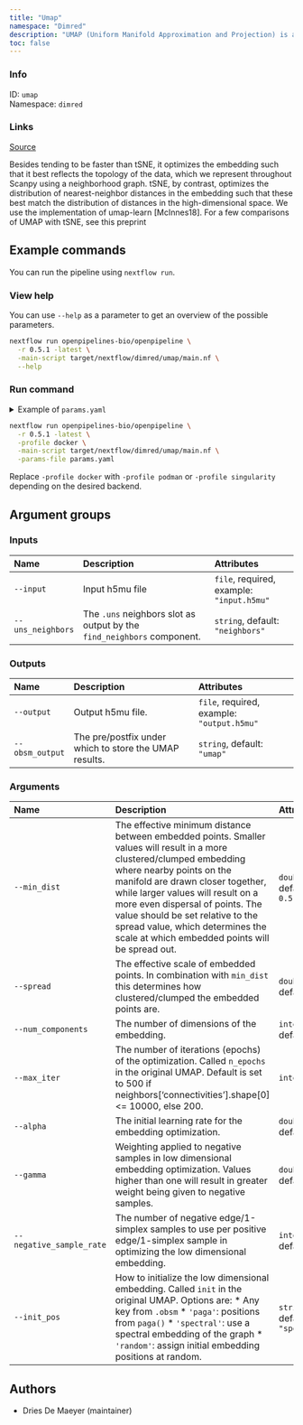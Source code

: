 ```yaml
---
title: "Umap"
namespace: "Dimred"
description: "UMAP (Uniform Manifold Approximation and Projection) is a manifold learning technique suitable for visualizing high-dimensional data."
toc: false
---
```


::: {.column-margin}

### Info

ID: `umap`  
Namespace: `dimred`

### Links
[Source](https://github.com/openpipelines-bio/openpipeline/blob/main/src/dimred/umap){.btn-action .btn-sm .btn-info .btn role="button"}

:::

Besides tending to be faster than tSNE, it optimizes the embedding such that it best reflects the topology of the data, which we represent throughout Scanpy using a neighborhood graph. tSNE, by contrast, optimizes the distribution of nearest-neighbor distances in the embedding such that these best match the distribution of distances in the high-dimensional space. We use the implementation of umap-learn [McInnes18]. For a few comparisons of UMAP with tSNE, see this preprint

## Example commands

You can run the pipeline using `nextflow run`.

### View help

You can use `--help` as a parameter to get an overview of the possible parameters.

```bash
nextflow run openpipelines-bio/openpipeline \
  -r 0.5.1 -latest \
  -main-script target/nextflow/dimred/umap/main.nf \
  --help
```

### Run command

<details>
<summary>Example of `params.yaml`</summary>
```yaml
# Inputs
input: # please fill in - example: "input.h5mu"
modality: "rna"
uns_neighbors: "neighbors"

# Outputs
# output: "$id.$key.output.h5mu"
obsm_output: "umap"

# Arguments
min_dist: 0.5
spread: 1.0
num_components: 2
# max_iter: 123
alpha: 1.0
gamma: 1.0
negative_sample_rate: 5
init_pos: "spectral"

# Nextflow input-output arguments
publish_dir: # please fill in - example: "output/"
# param_list: "my_params.yaml"
```
</details>

```bash
nextflow run openpipelines-bio/openpipeline \
  -r 0.5.1 -latest \
  -profile docker \
  -main-script target/nextflow/dimred/umap/main.nf \
  -params-file params.yaml
```

:::{.callout-note}
Replace `-profile docker` with `-profile podman` or `-profile singularity` depending on the desired backend.
:::

## Argument groups

### Inputs

|Name              |Description                                                            |Attributes                                |
|:-----------------|:----------------------------------------------------------------------|:-----------------------------------------|
|`--input`         |Input h5mu file                                                        |`file`, required, example: `"input.h5mu"` |
|`--uns_neighbors` |The `.uns` neighbors slot as output by the `find_neighbors` component. |`string`, default: `"neighbors"`          |


### Outputs

|Name            |Description                                            |Attributes                                 |
|:---------------|:------------------------------------------------------|:------------------------------------------|
|`--output`      |Output h5mu file.                                      |`file`, required, example: `"output.h5mu"` |
|`--obsm_output` |The pre/postfix under which to store the UMAP results. |`string`, default: `"umap"`                |


### Arguments

|Name                     |Description                                                                                                                                                                                                                                                                                                                                                                               |Attributes                      |
|:------------------------|:-----------------------------------------------------------------------------------------------------------------------------------------------------------------------------------------------------------------------------------------------------------------------------------------------------------------------------------------------------------------------------------------|:-------------------------------|
|`--min_dist`             |The effective minimum distance between embedded points. Smaller values will result in a more clustered/clumped embedding where nearby points on the manifold are drawn closer together, while larger values will result on a more even dispersal of points. The value should be set relative to the spread value, which determines the scale at which embedded points will be spread out. |`double`, default: `0.5`        |
|`--spread`               |The effective scale of embedded points. In combination with `min_dist` this determines how clustered/clumped the embedded points are.                                                                                                                                                                                                                                                     |`double`, default: `1`          |
|`--num_components`       |The number of dimensions of the embedding.                                                                                                                                                                                                                                                                                                                                                |`integer`, default: `2`         |
|`--max_iter`             |The number of iterations (epochs) of the optimization. Called `n_epochs` in the original UMAP. Default is set to 500 if neighbors['connectivities'].shape[0] <= 10000, else 200.                                                                                                                                                                                                          |`integer`                       |
|`--alpha`                |The initial learning rate for the embedding optimization.                                                                                                                                                                                                                                                                                                                                 |`double`, default: `1`          |
|`--gamma`                |Weighting applied to negative samples in low dimensional embedding optimization. Values higher than one will result in greater weight being given to negative samples.                                                                                                                                                                                                                    |`double`, default: `1`          |
|`--negative_sample_rate` |The number of negative edge/1-simplex samples to use per positive edge/1-simplex sample in optimizing the low dimensional embedding.                                                                                                                                                                                                                                                      |`integer`, default: `5`         |
|`--init_pos`             |How to initialize the low dimensional embedding. Called `init` in the original UMAP. Options are:  * Any key from `.obsm` * `'paga'`: positions from `paga()` * `'spectral'`: use a spectral embedding of the graph * `'random'`: assign initial embedding positions at random.                                                                                                           |`string`, default: `"spectral"` |

## Authors

  * Dries De Maeyer (maintainer)
